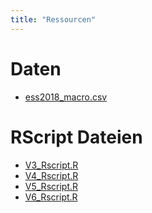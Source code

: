 ```yaml
---
title: "Ressourcen"
---
```


# Daten

- <a href="./Ressourcen/ess2018_macro.csv" download><i class="bi bi-filetype-csv"></i> ess2018_macro.csv</a>


# RScript Dateien

- <a href="./Ressourcen/V3_Rscript.R" download><i class="bi bi-file-earmark-code"></i> V3_Rscript.R</a>
- <a href="./Ressourcen/V4_Rscript.R" download><i class="bi bi-file-earmark-code"></i> V4_Rscript.R</a>
- <a href="./Ressourcen/V5_Rscript.R" download><i class="bi bi-file-earmark-code"></i> V5_Rscript.R</a>
- <a href="./Ressourcen/V6_Rscript.R" download><i class="bi bi-file-earmark-code"></i> V6_Rscript.R</a>
